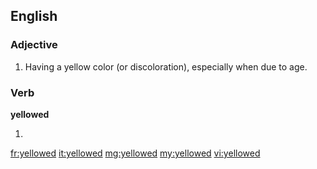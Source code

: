==English==

===Adjective===
{{en-adj}}

# Having a yellow color (or discoloration), especially when due to age.

===Verb===
'''yellowed'''

# {{past of|[[yellow]]}}

[[fr:yellowed]]
[[it:yellowed]]
[[mg:yellowed]]
[[my:yellowed]]
[[vi:yellowed]]